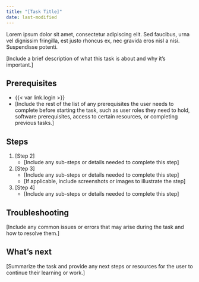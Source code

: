 ```yaml
---
title: "[Task Title]"
date: last-modified
---
```


Lorem ipsum dolor sit amet, consectetur adipiscing elit. Sed faucibus, urna vel dignissim fringilla, est justo rhoncus ex, nec gravida eros nisl a nisi. Suspendisse potenti. 

[Include a brief description of what this task is about and why it's important.]

## Prerequisites

- {{< var link.login >}}
- [Include the rest of the list of any prerequisites the user needs to complete before starting the task, such as user roles they need to hold, software prerequisites, access to certain resources, or completing previous tasks.]

## Steps

1. [Step 2]
   - [Include any sub-steps or details needed to complete this step]
2. [Step 3]
   - [Include any sub-steps or details needed to complete this step]
   - [If applicable, include screenshots or images to illustrate the step]
3. [Step 4]
   - [Include any sub-steps or details needed to complete this step]

## Troubleshooting

[Include any common issues or errors that may arise during the task and how to resolve them.]

## What's next

[Summarize the task and provide any next steps or resources for the user to continue their learning or work.]

